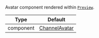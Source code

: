 Avatar component rendered within [`Preview`](../../../../ui-components/channel-list/channel-preview-messenger.mdx).

| Type      | Default                                                                    |
| --------- | -------------------------------------------------------------------------- |
| component | [ChannelAvatar](../../../../ui-components/channel-list/channel-avatar.mdx) |
